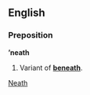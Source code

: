 ==English==
===Preposition===
'''’neath'''

#Variant of '''[[beneath]]'''.

[[Category:English contractions|Neath]]